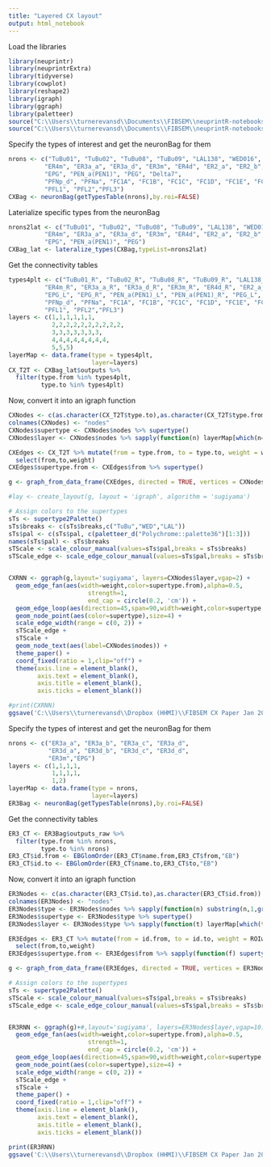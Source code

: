 ```yaml
---
title: "Layered CX layout"
output: html_notebook
---
```


Load the libraries
```r
library(neuprintr)
library(neuprintrExtra)
library(tidyverse)
library(cowplot)
library(reshape2)
library(igraph)
library(ggraph)
library(paletteer)
source("C:\\Users\\turnerevansd\\Documents\\FIBSEM\\neuprintR-notebooks\\R\\paperTheme.R")
source("C:\\Users\\turnerevansd\\Documents\\FIBSEM\\neuprintR-notebooks\\EBFigures\\EBUtils.R")
```

Specify the types of interest and get the neuronBag for them
```r
nrons <- c("TuBu01", "TuBu02", "TuBu08", "TuBu09", "LAL138", "WED016",
          "ER4m", "ER3a_a", "ER3a_d", "ER3m", "ER4d", "ER2_a", "ER2_b", "ER2_d", "ER1_b", "ER1_a",
          "EPG", "PEN_a(PEN1)", "PEG", "Delta7",
          "PFNp_d", "PFNa", "FC1A", "FC1B", "FC1C", "FC1D", "FC1E", "FC1F",
          "PFL1", "PFL2","PFL3")
CXBag <- neuronBag(getTypesTable(nrons),by.roi=FALSE)
```

Laterialize specific types from the neuronBag
```r
nrons2lat <- c("TuBu01", "TuBu02", "TuBu08", "TuBu09", "LAL138", "WED016",
          "ER4m", "ER3a_a", "ER3a_d", "ER3m", "ER4d", "ER2_a", "ER2_b", "ER2_d", "ER1_b", "ER1_a",
          "EPG", "PEN_a(PEN1)", "PEG")
CXBag_lat <- lateralize_types(CXBag,typeList=nrons2lat)
```

Get the connectivity tables
```r
types4plt <- c("TuBu01_R", "TuBu02_R", "TuBu08_R", "TuBu09_R", "LAL138_L", "WED016_R",
          "ER4m_R", "ER3a_a_R", "ER3a_d_R", "ER3m_R", "ER4d_R", "ER2_a_R", "ER2_b_R", "ER2_d_R", "ER1_b_R", "ER1_a_R",
          "EPG_L", "EPG_R", "PEN_a(PEN1)_L", "PEN_a(PEN1)_R", "PEG_L", "PEG_R", "Delta7",
          "PFNp_d", "PFNa", "FC1A", "FC1B", "FC1C", "FC1D", "FC1E", "FC1F",
          "PFL1", "PFL2","PFL3")
layers <- c(1,1,1,1,1,1,
            2,2,2,2,2,2,2,2,2,2,
            3,3,3,3,3,3,3,
            4,4,4,4,4,4,4,4,
            5,5,5)
layerMap <- data.frame(type = types4plt,
                       layer=layers)
CX_T2T <- CXBag_lat$outputs %>% 
  filter(type.from %in% types4plt,
         type.to %in% types4plt)
```

Now, convert it into an igraph function
```r
CXNodes <- c(as.character(CX_T2T$type.to),as.character(CX_T2T$type.from)) %>% unique() %>% as.data.frame()
colnames(CXNodes) <- "nodes"
CXNodes$supertype <- CXNodes$nodes %>% supertype()
CXNodes$layer <- CXNodes$nodes %>% sapply(function(n) layerMap[which(n==layerMap$type),]$layer)

CXEdges <- CX_T2T %>% mutate(from = type.from, to = type.to, weight = weightRelative) %>%
  select(from,to,weight)
CXEdges$supertype.from <- CXEdges$from %>% supertype()

g <- graph_from_data_frame(CXEdges, directed = TRUE, vertices = CXNodes)

#lay <- create_layout(g, layout = 'igraph', algorithm = 'sugiyama')

# Assign colors to the supertypes
sTs <- supertype2Palette()
sTs$breaks <- c(sTs$breaks,c("TuBu","WED","LAL"))
sTs$pal <- c(sTs$pal, c(paletteer_d("Polychrome::palette36")[1:3]))
names(sTs$pal) <- sTs$breaks
sTScale <- scale_colour_manual(values=sTs$pal,breaks = sTs$breaks)
sTScale_edge <- scale_edge_colour_manual(values=sTs$pal,breaks = sTs$breaks,guide = FALSE)


CXRNN <- ggraph(g,layout='sugiyama', layers=CXNodes$layer,vgap=2) +
  geom_edge_fan(aes(width=weight,color=supertype.from),alpha=0.5,
                      strength=1,
                      end_cap = circle(0.2, 'cm')) + 
  geom_edge_loop(aes(direction=45,span=90,width=weight,color=supertype.from,strength=1),alpha=0.5) +
  geom_node_point(aes(color=supertype),size=4) + 
  scale_edge_width(range = c(0, 2)) +
  sTScale_edge +
  sTScale +
  geom_node_text(aes(label=CXNodes$nodes)) +
  theme_paper() +
  coord_fixed(ratio = 1,clip="off") + 
  theme(axis.line = element_blank(),
        axis.text = element_blank(),
        axis.title = element_blank(),
        axis.ticks = element_blank())

#print(CXRNN)
ggsave('C:\\Users\\turnerevansd\\Dropbox (HHMI)\\FIBSEM CX Paper Jan 2020\\Figures\\FirstDraftFigs\\CXRNN_V2.pdf',CXRNN)
```


Specify the types of interest and get the neuronBag for them
```r
nrons <- c("ER3a_a", "ER3a_b", "ER3a_c", "ER3a_d",
           "ER3d_a", "ER3d_b", "ER3d_c", "ER3d_d",
           "ER3m","EPG")
layers <- c(1,1,1,1,
            1,1,1,1,
            1,2)
layerMap <- data.frame(type = nrons,
                       layer=layers)
ER3Bag <- neuronBag(getTypesTable(nrons),by.roi=FALSE)
```

Get the connectivity tables
```r
ER3_CT <- ER3Bag$outputs_raw %>% 
  filter(type.from %in% nrons,
         type.to %in% nrons)
ER3_CT$id.from <- EBGlomOrder(ER3_CT$name.from,ER3_CT$from,"EB") 
ER3_CT$id.to <- EBGlomOrder(ER3_CT$name.to,ER3_CT$to,"EB") 
```

Now, convert it into an igraph function
```r
ER3Nodes <- c(as.character(ER3_CT$id.to),as.character(ER3_CT$id.from)) %>% unique() %>% as.data.frame()
colnames(ER3Nodes) <- "nodes"
ER3Nodes$type <- ER3Nodes$nodes %>% sapply(function(n) substring(n,1,gregexpr("_L|_R",n)[[1]][1]-1))
ER3Nodes$supertype <- ER3Nodes$type %>% supertype()
ER3Nodes$layer <- ER3Nodes$type %>% sapply(function(t) layerMap[which(t==layerMap$type),]$layer)

ER3Edges <- ER3_CT %>% mutate(from = id.from, to = id.to, weight = ROIweight) %>%
  select(from,to,weight)
ER3Edges$supertype.from <- ER3Edges$from %>% sapply(function(f) supertype(substring(as.character(f),1,gregexpr("_L|_R",f)[[1]][1]-1)))

g <- graph_from_data_frame(ER3Edges, directed = TRUE, vertices = ER3Nodes)

# Assign colors to the supertypes
sTs <- supertype2Palette()
sTScale <- scale_colour_manual(values=sTs$pal,breaks = sTs$breaks)
sTScale_edge <- scale_edge_colour_manual(values=sTs$pal,breaks = sTs$breaks,guide = FALSE)


ER3RNN <- ggraph(g)+#,layout='sugiyama', layers=ER3Nodes$layer,vgap=10) +
  geom_edge_fan(aes(width=weight,color=supertype.from),alpha=0.5,
                      strength=1,
                      end_cap = circle(0.2, 'cm')) + 
  geom_edge_loop(aes(direction=45,span=90,width=weight,color=supertype.from,strength=1),alpha=0.5) +
  geom_node_point(aes(color=supertype),size=4) + 
  scale_edge_width(range = c(0, 2)) +
  sTScale_edge +
  sTScale +
  theme_paper() +
  coord_fixed(ratio = 1,clip="off") + 
  theme(axis.line = element_blank(),
        axis.text = element_blank(),
        axis.title = element_blank(),
        axis.ticks = element_blank())

print(ER3RNN)
ggsave('C:\\Users\\turnerevansd\\Dropbox (HHMI)\\FIBSEM CX Paper Jan 2020\\Figures\\FirstDraftFigs\\ER3RNN_force.pdf',ER3RNN)
```